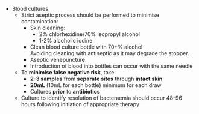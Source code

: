 * Blood cultures
	* Strict aseptic process should be performed to minimise contamination:
		* Skin cleaning:
			* 2% chlorhexidine/70% isopropyl alcohol
			* 1-2% alcoholic iodine
		* Clean blood culture bottle with 70+% alcohol\
		Avoiding cleaning with antiseptic as it may degrade the stopper.
		* Aseptic venepuncture
		* Introduction of blood into bottles can occur with the same needle
	* To **minimise false negative risk**, take:
		* **2-3 samples** from **separate sites** through **intact skin**
		* **20mL** (10mL for each bottle) minimum for each draw
		* Cultures **prior** to **antibiotics**
	* Culture to identify resolution of bacteraemia should occur 48-96 hours following initiation of appropriate therapy
